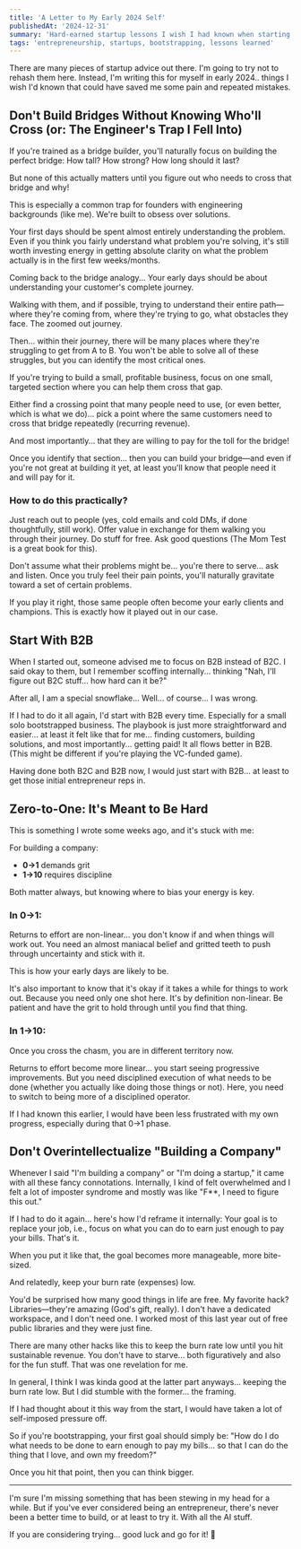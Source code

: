 ```yaml
---
title: 'A Letter to My Early 2024 Self'
publishedAt: '2024-12-31'
summary: 'Hard-earned startup lessons I wish I had known when starting my entrepreneurial journey.'
tags: 'entrepreneurship, startups, bootstrapping, lessons learned'
---
```


There are many pieces of startup advice out there. I'm going to try not to rehash them here. Instead, I'm writing this for myself in early 2024.. things I wish I'd known that could have saved me some pain and repeated mistakes.

## Don't Build Bridges Without Knowing Who'll Cross (or: The Engineer's Trap I Fell Into)

If you're trained as a bridge builder, you'll naturally focus on building the perfect bridge: How tall? How strong? How long should it last?

But none of this actually matters until you figure out who needs to cross that bridge and why!

This is especially a common trap for founders with engineering backgrounds (like me). We're built to obsess over solutions.

Your first days should be spent almost entirely understanding the problem. Even if you think you fairly understand what problem you're solving, it's still worth investing energy in getting absolute clarity on what the problem actually is in the first few weeks/months.

Coming back to the bridge analogy... Your early days should be about understanding your customer's complete journey.

Walking with them, and if possible, trying to understand their entire path—where they're coming from, where they're trying to go, what obstacles they face. The zoomed out journey.

Then... within their journey, there will be many places where they're struggling to get from A to B. You won't be able to solve all of these struggles, but you can identify the most critical ones.

If you're trying to build a small, profitable business, focus on one small, targeted section where you can help them cross that gap.

Either find a crossing point that many people need to use, (or even better, which is what we do)... pick a point where the same customers need to cross that bridge repeatedly (recurring revenue).

And most importantly... that they are willing to pay for the toll for the bridge!

Once you identify that section... then you can build your bridge—and even if you're not great at building it yet, at least you'll know that people need it and will pay for it.

### How to do this practically?

Just reach out to people (yes, cold emails and cold DMs, if done thoughtfully, still work). Offer value in exchange for them walking you through their journey. Do stuff for free. Ask good questions (The Mom Test is a great book for this).

Don't assume what their problems might be... you're there to serve... ask and listen. Once you truly feel their pain points, you'll naturally gravitate toward a set of certain problems.

If you play it right, those same people often become your early clients and champions. This is exactly how it played out in our case.

## Start With B2B

When I started out, someone advised me to focus on B2B instead of B2C. I said okay to them, but I remember scoffing internally... thinking "Nah, I'll figure out B2C stuff... how hard can it be?"

After all, I am a special snowflake... Well... of course... I was wrong.

If I had to do it all again, I'd start with B2B every time. Especially for a small solo bootstrapped business. The playbook is just more straightforward and easier... at least it felt like that for me... finding customers, building solutions, and most importantly... getting paid! It all flows better in B2B. (This might be different if you're playing the VC-funded game).

Having done both B2C and B2B now, I would just start with B2B... at least to get those initial entrepreneur reps in.

## Zero-to-One: It's Meant to Be Hard

This is something I wrote some weeks ago, and it's stuck with me:

For building a company:

- **0→1** demands grit
- **1→10** requires discipline

Both matter always, but knowing where to bias your energy is key.

### In 0→1:

Returns to effort are non-linear... you don't know if and when things will work out. You need an almost maniacal belief and gritted teeth to push through uncertainty and stick with it.

This is how your early days are likely to be.

It's also important to know that it's okay if it takes a while for things to work out. Because you need only one shot here. It's by definition non-linear. Be patient and have the grit to hold through until you find that thing.

### In 1→10:

Once you cross the chasm, you are in different territory now.

Returns to effort become more linear... you start seeing progressive improvements. But you need disciplined execution of what needs to be done (whether you actually like doing those things or not). Here, you need to switch to being more of a disciplined operator.

If I had known this earlier, I would have been less frustrated with my own progress, especially during that 0→1 phase.

## Don't Overintellectualize "Building a Company"

Whenever I said "I'm building a company" or "I'm doing a startup," it came with all these fancy connotations. Internally, I kind of felt overwhelmed and I felt a lot of imposter syndrome and mostly was like "F**, I need to figure this out."

If I had to do it again... here's how I'd reframe it internally: Your goal is to replace your job, i.e., focus on what you can do to earn just enough to pay your bills. That's it.

When you put it like that, the goal becomes more manageable, more bite-sized.

And relatedly, keep your burn rate (expenses) low.

You'd be surprised how many good things in life are free. My favorite hack? Libraries—they're amazing (God's gift, really). I don't have a dedicated workspace, and I don't need one. I worked most of this last year out of free public libraries and they were just fine.

There are many other hacks like this to keep the burn rate low until you hit sustainable revenue. You don't have to starve... both figuratively and also for the fun stuff. That was one revelation for me.

In general, I think I was kinda good at the latter part anyways... keeping the burn rate low. But I did stumble with the former... the framing.

If I had thought about it this way from the start, I would have taken a lot of self-imposed pressure off.

So if you're bootstrapping, your first goal should simply be: "How do I do what needs to be done to earn enough to pay my bills... so that I can do the thing that I love, and own my freedom?"

Once you hit that point, then you can think bigger.

---

I'm sure I'm missing something that has been stewing in my head for a while. But if you've ever considered being an entrepreneur, there's never been a better time to build, or at least to try it. With all the AI stuff.

If you are considering trying... good luck and go for it! 🚀
